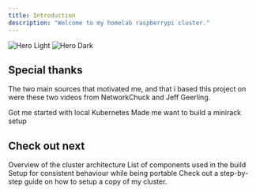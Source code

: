 ```yaml
---
title: Introduction
description: "Welcome to my homelab raspberrypi cluster."
---
```

<Frame>
<img
  className="block dark:hidden"
  src="/images/server-1.jpg"
  alt="Hero Light"
/>
<img
  className="hidden dark:block"
  src="/images/server-1.jpg"
  alt="Hero Dark"
/>
</Frame>

## Special thanks

The two main sources that motivated me, and that i based this project on were these two videos from NetworkChuck and Jeff Geerling.

<CardGroup cols={2}>
  <Card
    title="Raspberrypi Super Computer"
    icon="youtube"
    href="https://www.youtube.com/watch?v=X9fSMGkjtug&list=LL&index=42&t=0s"
  >
    Got me started with local Kubernetes
  </Card>
  <Card
    title="Project Mini Rack"
    icon="youtube"
    href="https://www.youtube.com/watch?v=y1GCIwLm3is&t=0s"
  >
    Made me want to build a minirack setup
  </Card>
</CardGroup>

## Check out next

<CardGroup cols={2}>
  <Card
    title="Architecture"
    icon="sitemap"
    href="/pages/architecture/k3s-architecture"
  >
    Overview of the cluster architecture
  </Card>
  <Card
    title="Hardware"
    icon="server"
    href="/pages/architecture/hardware"
  >
    List of components used in the build
  </Card>
  <Card
    title="Networking"
    icon="wifi"
    href="/pages/architecture/networking"
  >
    Setup for consistent behaviour while being portable
  </Card>
  <Card
    title="Copy my Setup"
    icon="copy"
    href="/pages/guides/raspberrypi"
  >
    Check out a step-by-step guide on how to setup a copy of my cluster.
  </Card>
</CardGroup>
